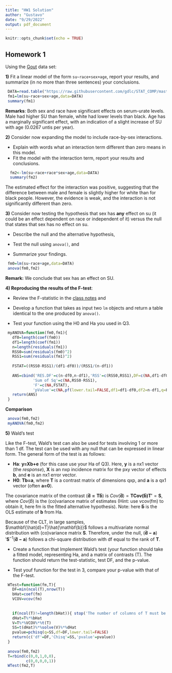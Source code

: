 ---
title: "HW1 Solution"
author: "Gustavo"
date: "9/29/2022"
output: pdf_document
---

```{r setup, include=FALSE}
knitr::opts_chunk$set(echo = TRUE)
```

## Homework 1


Using the [Gout](https://raw.githubusercontent.com/gdlc/STAT_COMP/master/DATA/goutData.txt) data set:

**1)** Fit a linear model of the form  `su~race+sex+age`, report your results, and summarize (in no more than three sentences) your conclusions.


```{r}
 DATA=read.table("https://raw.githubusercontent.com/gdlc/STAT_COMP/master/DATA/goutData.txt",header=TRUE)
 fm1=lm(su~race+sex+age,data=DATA)
 summary(fm1)
```

**Remarks**: Both sex and race have significant effects on serum-urate levels. Male had higher SU than female, white had lower levels than black. Age has a marginally significant effect, with an indication of a slight increase of SU with age (0.0267 untis per year).



**2)** Consider now expanding the model to include race-by-sex interactions. 


  - Explain with words what an interaction term different than zero means in this model.
  - Fit the model with the interaction term, report your results and conclusions.



```{r}
  fm2<-lm(su~race+race*sex+age,data=DATA)
  summary(fm2)
```
The estimated effect for the interaction was positive, suggesting that the difference between male and female is slightly higher for white than for black people. However, the evidence is weak, and the interaction is not significantly different than zero. 



**3)** Consider now testing the hypothesis that sex has **any** effect on su (it could be an effect dependent on race or independent of it) versus the null that states that sex has no effect on su. 

  - Describe the null and the alternative hypothesis,

  - Test the null using `anova()`, and
  - Summarize your findings.


```{r}
 fm0=lm(su~race+age,data=DATA)
 anova(fm0,fm2)
```

**Remark:** We conclude that sex has an effect on SU.


**4) Reproducing the results of the F-test**:  

  - Review the F-statistic in the [class notes](https://github.com/gdlc/STAT_COMP/blob/master/HANDOUTS/OLS.pdf) and

  - Develop a function that takes as input two `lm` objects and return a table identical to the one produced by `anova()`. 
  - Test your function using the H0 and Ha you used in Q3.



```{r}
 myANOVA=function(fm0,fm1){
   df0=length(coef(fm0))
   df1=length(coef(fm1))
   n=length(residuals(fm1))
   RSS0=sum(residuals(fm0)^2)   
   RSS1=sum(residuals(fm1)^2)  
   
   FSTAT=((RSS0-RSS1)/(df1-df0))/(RSS1/(n-df1))
   
   ANS=cbind('RES.DF'=c(n-df0,n-df1),'RSS'=c(RSS0,RSS1),DF=c(NA,df1-df0),
            'Sum of Sq'=c(NA,RSS0-RSS1),
            'F'=c(NA,FSTAT),
            'pValue'=c(NA,pf(lower.tail=FALSE,df1=df1-df0,df2=n-df1,q=FSTAT)))
   return(ANS)
 }
```


**Comparison**

```{r}
 anova(fm0,fm2)
 myANOVA(fm0,fm2)

```





**5)** Wald's test

Like the F-test, Wald's test can also be used for tests involving 1 or more than 1 df. The test can be used with any null that can be expressed in linear form. The general form of the test is as follows:

  - **Ha**: **y=Xb+e** (for this case use your Ha of Q3). Here, **y** is a nx1 vector (the *response*), **X** is an nxp incidence matrix for the pxy vector of effects **b**, and **e** is an nx1 error vector.
  - **H0**:  **Tb=a**, where  **T** is a contrast matrix of dimensions qxp, and **a** is a qx1 vector (often **a=0**).

The covariance matrix of the contrast ($\mathbf{\hat{d}=T\hat{b}}$) is $Cov(\mathbf{\hat{d}})=\mathbf{TCov(\hat{b})T'}=\mathbf{S}$, where $Cov(\hat{b})$ is the (co)variance matrix of estimates (Hint: use vcov(fm) to obtain it, here fm is the fitted alternative hypothesis). Note: here $\mathbf{\hat{b}}$ is the OLS estimate of **b** from Ha.

Because of the CLT, in large samples, $\mathbf{\hat{d}=T}\hat{\mathbf{b}}$  follows a multivariate normal distribution with (co)variance matrix **S**. Therefore, under the null, $(\mathbf{\hat{d}-a})'\mathbf{S}^{-1}(\mathbf{\hat{d}-a})$ follows a chi-square distribution with df equal to the rank of **T**.

  - Create a function that Implement Wald's test (your function should take a fitted model, representing Ha, and a matrix of contrasts (T). The function should return the test-statistic, test DF, and the p-value.
  
   - Test youf function for the test in 3, compare your p-value with that of the F-test.
   
```{r}
 WTest=function(fm,T){
   DF=min(ncol(T),nrow(T))
   bHat=coef(fm)
   VCOV=vcov(fm)
   
   
   if(ncol(T)!=length(bHat)){ stop('The number of columns of T must be equal to the number of parameters in the model')}
   dHat=T%*%bHat
   V=T%*%VCOV%*%t(T)
   SS=t(dHat)%*%solve(V)%*%dHat
   pvalue=pchisq(q=SS,df=DF,lower.tail=FALSE)
   return(c('df'=DF,'Chisq'=SS,'pvalue'=pvalue))
 }
 
 anova(fm0,fm2)
 T=rbind(c(0,0,1,0,0),
         c(0,0,0,0,1))
 WTest(fm2,T)

```
